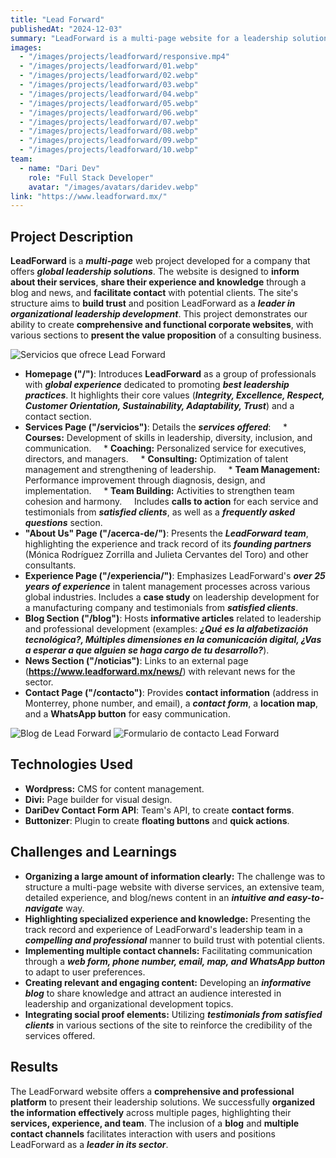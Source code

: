 ```yaml
---
title: "Lead Forward"
publishedAt: "2024-12-03"
summary: "LeadForward is a multi-page website for a leadership solutions company, designed to inform about their services, share their expertise through a blog, and facilitate contact with potential clients. The site aims to build trust and highlight their experience in organizational leadership development."
images:
  - "/images/projects/leadforward/responsive.mp4"
  - "/images/projects/leadforward/01.webp"
  - "/images/projects/leadforward/02.webp"
  - "/images/projects/leadforward/03.webp"
  - "/images/projects/leadforward/04.webp"
  - "/images/projects/leadforward/05.webp"
  - "/images/projects/leadforward/06.webp"
  - "/images/projects/leadforward/07.webp"
  - "/images/projects/leadforward/08.webp"
  - "/images/projects/leadforward/09.webp"
  - "/images/projects/leadforward/10.webp"
team:
  - name: "Dari Dev"
    role: "Full Stack Developer"
    avatar: "/images/avatars/daridev.webp"
link: "https://www.leadforward.mx/"
---
```


## Project Description

**LeadForward** is a **_multi-page_** web project developed for a company that offers **_global leadership solutions_**. The website is designed to **inform about their services**, **share their experience and knowledge** through a blog and news, and **facilitate contact** with potential clients. The site's structure aims to **build trust** and position LeadForward as a **_leader in organizational leadership development_**. This project demonstrates our ability to create **comprehensive and functional corporate websites**, with various sections to **present the value proposition** of a consulting business.

![Servicios que ofrece Lead Forward](/images/projects/leadforward/02.webp)

* **Homepage ("/")**: Introduces **LeadForward** as a group of professionals with **_global experience_** dedicated to promoting **_best leadership practices_**. It highlights their core values (**_Integrity, Excellence, Respect, Customer Orientation, Sustainability, Adaptability, Trust_**) and a contact section.
* **Services Page ("/servicios")**: Details the **_services offered_**:
    * **Courses:** Development of skills in leadership, diversity, inclusion, and communication.
    * **Coaching:** Personalized service for executives, directors, and managers.
    * **Consulting:** Optimization of talent management and strengthening of leadership.
    * **Team Management:** Performance improvement through diagnosis, design, and implementation.
    * **Team Building:** Activities to strengthen team cohesion and harmony.
    Includes **calls to action** for each service and testimonials from **_satisfied clients_**, as well as a **_frequently asked questions_** section.
* **"About Us" Page ("/acerca-de/")**: Presents the **_LeadForward team_**, highlighting the experience and track record of its **_founding partners_** (Mónica Rodríguez Zorrilla and Julieta Cervantes del Toro) and other consultants.
* **Experience Page ("/experiencia/")**: Emphasizes LeadForward's **_over 25 years of experience_** in talent management processes across various global industries. Includes a **case study** on leadership development for a manufacturing company and testimonials from **_satisfied clients_**.
* **Blog Section ("/blog")**: Hosts **informative articles** related to leadership and professional development (examples: ***¿Qué es la alfabetización tecnológica?, Múltiples dimensiones en la comunicación digital, ¿Vas a esperar a que alguien se haga cargo de tu desarrollo?***).
* **News Section ("/noticias")**: Links to an external page (**https://www.leadforward.mx/news/**) with relevant news for the sector.
* **Contact Page ("/contacto")**: Provides **contact information** (address in Monterrey, phone number, and email), a **_contact form_**, a **location map**, and a **WhatsApp button** for easy communication.

![Blog de Lead Forward](/images/projects/leadforward/08.webp)
![Formulario de contacto Lead Forward](/images/projects/leadforward/10.webp)

## Technologies Used

- **Wordpress:** CMS for content management.
- **Divi:** Page builder for visual design.
- **DariDev Contact Form API**: Team's API, to create **contact forms**.
- **Buttonizer**: Plugin to create **floating buttons** and **quick actions**.

## Challenges and Learnings

* **Organizing a large amount of information clearly:** The challenge was to structure a multi-page website with diverse services, an extensive team, detailed experience, and blog/news content in an **_intuitive and easy-to-navigate_** way.
* **Highlighting specialized experience and knowledge:** Presenting the track record and experience of LeadForward's leadership team in a **_compelling and professional_** manner to build trust with potential clients.
* **Implementing multiple contact channels:** Facilitating communication through a **_web form, phone number, email, map, and WhatsApp button_** to adapt to user preferences.
* **Creating relevant and engaging content:** Developing an **_informative blog_** to share knowledge and attract an audience interested in leadership and organizational development topics.
* **Integrating social proof elements:** Utilizing **_testimonials from satisfied clients_** in various sections of the site to reinforce the credibility of the services offered.

## Results

The LeadForward website offers a **comprehensive and professional platform** to present their leadership solutions. We successfully **organized the information effectively** across multiple pages, highlighting their **services, experience, and team**. The inclusion of a **blog** and **multiple contact channels** facilitates interaction with users and positions LeadForward as a **_leader in its sector_**.
